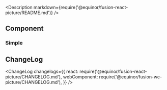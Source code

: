 
<Meta title="Data/Picture" />

<Description markdown={require('@equinor/fusion-react-picture/README.md')} />

<ArgsTable of={Picture} />

## Component

### Simple

<Canvas withSource="open">
  <Story id="examples-picture--simple" />
</Canvas>

## ChangeLog

<ChangeLog
  changelogs={{
    react: require('@equinor/fusion-react-picture/CHANGELOG.md'),
    webComponent: require('@equinor/fusion-wc-picture/CHANGELOG.md'),
  }}
/>
